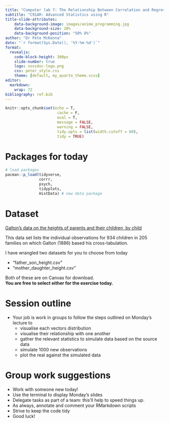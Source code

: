 ```yaml
---
title: "Computer lab 7: The Relationship Between Correlation and Regression"
subtitle: "C91AR: Advanced Statistics using R"
title-slide-attributes:
    data-background-image: images/anime_programming.jpg
    data-background-size: 20%
    data-background-position: "50% 8%"
author: "Dr Pete McKenna"
date: "`r format(Sys.Date(), '%Y-%m-%d')`"
format: 
  revealjs:
    code-block-height: 300px
    slide-number: true
    logo: sossdoc-logo.png
    css: peter_style.css
    theme: [default, my_quarto_theme.scss]
editor: 
  markdown: 
    wrap: 72
bibliography: ref.bib 
---
```


```r

knitr::opts_chunk$set(echo = T, 
                       cache = F,
                       eval = T,    
                       message = FALSE, 
                       warning = FALSE, 
                       tidy.opts = list(width.cutoff = 60),
                       tidy = TRUE)

```

# Packages for today

```r

# load packages
pacman::p_load(tidyverse,
               corrr,
               psych,
               tidyplots,
               HistData) # new data package

```

# Dataset

[Galton's data on the heights of parents and their children, by child](https://friendly.github.io/HistData/reference/GaltonFamilies.html)

This data set lists the individual observations for 934 children in 205 families on which Galton (1886) based his cross-tabulation.

I have wrangled two datasets for you to choose from today

  - "father_son_height.csv"
  - "mother_daughter_height.csv"

Both of these are on Canvas for download.   
**You are free to select either for the exercise today.**
  
  
# Session outline

- Your job is work in groups to follow the steps outlined on Monday's lecture to
  - visualise each vectors distribution
  - visualise their relationship with one another
  - gather the relevant statistics to simulate data based on the source data
  - simulate 1000 new observations
  - plot the real against the simulated data

# Group work suggestions

- Work with someone new today!
- Use the terminal to display Monday's slides
- Delegate tasks as part of a team: this'll help to speed things up.
- As always, annotate and comment your RMarkdown scripts
- Strive to keep the code tidy
- Good luck!

<!--

-   Today, we are continuing to learn about statistics through data
    simulation.
-   We also continue to use the "heights_and_weights.csv" dataset we
    used for the session on simulating correlation data.
-   We are moving on to look at how you can estimate values given the
    statistics of simple regression.
    

# Regression Theory

-   Regression can be thought of as a process of generating a line of
    best fit given the data.
-   Rather than draw by hand, a procedure called **least squares
    regression** can be used to reliably draw this line.

## Lest squares regression

The line is adjusted to minimise the SSE (sum of squared deviations; $e_{i}^{2}$) of each point from the line:

Minimise SSE =
$min \underset{i=1}{\stackrel{n}{\sum}}e_{i}^{2} = min \underset{i=1}{\stackrel{n}{\sum}}(y_{i} - \hat{y}_{i})^2$

-   $y_{i}$ = observed value
-   $\hat{y}_{i}$ = predicted value
-   $e_{i}$ = error
-   $n$ = number of observations
-   $\underset{i=1}{\stackrel{n}{\sum}}$ = summation of a sequence of terms indexed by $i$, starting from $i = 1$ and ending at $i = n$

# Regression formula

$$Y_i = \beta_0 + \beta_1 X_i + e_i$$

Where...

-   $y_{i}$ = $i$th observation of the dependent variable,
    $i = 1,2,...,n$
-   $x_{i}$ = $i$th observation for the independent variable,
    $i = 1,2,...n$
-   $\beta_{0}$ = intercept or constant
-   $\beta_{1}$ = the slope or gradient of the predictor/independent
    variable
-   $\epsilon_{i}$ = error or residual of the $i$th observation
-   $n$ = total number of observations

# Illustration of regression

![](images/RM3_regression.png){left="0" width="580" height="590"}

# Calculating coefficients

$\beta_{0}$ and $\beta_{1}$ are **coefficients** and can be estimated
using the following equations:

$\hat{\beta}_{1} = \frac{\underset{i=1}{\stackrel{n}{\sum}}(x_{i} - \overline{x})(y_{i} - \overline{y})}{\underset{i=1}{\stackrel{n}{\sum}}(x_{i} - \overline{x})^2}$

$\beta_{0} = \overline{y} - \hat{\beta}_{1}\overline{x}$    


# what about the relationship between correlation and regression?

-   Correlation tells us about the strength and relationship between two
    variables.
-   Regression (on the other hand) predicts the value of one variable
    based on the value of another variable.
-   For example, in the heights and weights data, we can use regression
    modelling to *predict someone's weight given their height*.

# Set up code for the session

```r
# Load packages
library(tidyverse)
library(corrr)


# Read in the data
handw <-
  read_csv("data_raw/heights_and_weights.csv",
           col_types = "dd")


# Add log transformed vectors to dataset
handw_log <-
  handw |>
  mutate(hlog = log(height_in),  
         wlog = log(weight_lbs))


# Set seed for reproducibility
set.seed(123)


# Change the output format
options(scipen = 999)
```

# Remind me, why are we using the log of the data?

::: panel-tabset
### Raw data

```r
# generate the scatter plot with ggplot2
ggplot(data = handw,                                    # specify data source
       mapping = aes(x = height_in, y = weight_lbs)) +  # specify x and y axis
  geom_point(alpha = .6) +                              # modify transparency of points
  labs(x = "\nHeight (inches)",                         # supply axis label names
       y = "Weight (pounds)\n",
       title = "Raw height and weight data")
```

### Normalised data

```r
# generate a scatter plot of the log data
ggplot(data = handw_log,                      # don't forget to enter the new dataset              
       mapping = aes(x = hlog, y = wlog)) +  
  geom_point(alpha = .6) +                              
  labs(x = "\nLog(Height)",                           
       y = "log(Weight)\n",
       title = "log transformed height and weight data")

```
:::

# Rationale for taking the log

-   When we take the log of the data we normalise it, to stabilise the
    variance in our vectors.

-   This is particularly useful if the data are highly skewed or show
    **heteroscedasticity**

    -   When the difference between the observed and predicted values
        (i.e., the residuals $e_i$) is not constant across all levels of
        the independent variables.

-   Normalised data is more suitable for statistical analysis that
    assume normality, such as linear regression.


# Using regression to make predictions based on height and weight data

-   $Y_i$ = prediction of a person $i$'s weight

-   $X_i$ = observed height

-   $\beta_0$ = y-intercept

-   $\beta_1$ = slope parameter

-   $e_i$ = residuals

    -   Note, it is assumed that $e_i$ comes from a normal distribution
        with a mean of zero and variance $\sigma^2$.

# Making predictions using the available statistics

To estimate the parameters of the regression between the y-intercept
($\beta_0$) and the slope ($\beta_1$) all we need is the:

-   Mean estimates for $X$ and $Y$, or $\hat{\mu_x}$ & $\hat{\mu_y}$
-   Standard deviations for $X$ and $Y$, or $\hat{\sigma_x}$ &
    $\hat{\sigma_y}$
-   Correlations between $X$ and $Y$, or $\hat{\rho}$
-   Note: the $\hat{hat}$ denotes an estimate of a population parameter.

So, the statistics required to estimate $\beta_0$ and $\beta_1$ are much
the same as we used for simulating correlational data.

# A reminder of our previous calculations

-   $\hat{\mu_x} = 4.11, \hat{\sigma_x} = 0.26$ (estimated mean and SD
    of log height)

-   $\hat{\mu_y} = 4.74, \hat{\sigma_y} = 0.65$ (estimated mean and SD
    of log weight)

-   $\hat{\rho_{xy}} = 0.96$ (estimated correlation between the two)

# Estimating the slope $\beta_1$

-   Let's start by estimating the value of the slope $\beta_1$.
-   Importantly, $\beta_1$ can be expressed in terms of the correlation
    coefficient $\rho$ times the ratio of the standard deviations of $Y$
    and $X$.

$$\beta_1 = \rho\frac{ \sigma_Y}{\sigma_X}$$

# Plugging in the numbers

-   Now, you can use the estimates of log height and log weight, to
    estimate the slope:

$$\beta_1 = \rho\frac{ \sigma_Y}{\sigma_X}$$

In R Code:

```r

# Estimate slope using formula
b1 <- .96 * (.65 / .26)
b1 # 2.4

```

# Using the Axis to fill in the blanks: part 1

-   For mathematical reasons, the regression line is guaranteed to go
    through the point corresponding to the mean of both $X$ and $Y$,
    i.e., the point ($\mu_x$, $\mu_y$).

-   One way to think about this is that the regression line pivots
    around that point depending on the slope ($\beta_1$).

-   We also know that $\beta_0$ is the y-intercept, where the line
    crosses the vertical axis at $X$ = 0.

# Using the Axis to fill in the blanks: part 2

-   From all of this information we can calculate $\beta_0$.

-   Remember that $\beta_1$ tells you that for each change in $X$ you
    have a corresponding change of **2.4** for $Y$, and that the line
    goes through points ($\mu_x$, $\mu_y$) as well as the y-intercept
    (0, $\beta_0$).

# Re-framing the calculations

-   Think about stepping back unit-by-unit from the mean of $X = \mu_x$
    to $X = 0$.

-   At $X =\mu_x$, $Y = 4.74$, because as stated earlier, the regression
    line is guaranteed to go through the point corresponding to the mean
    of both $X$ and $Y$, i.e., the point ($\mu_x$, $\mu_y$) or (4.11,
    4.74).

-   Each unit step you take backward in the $X$ dimension, $Y$ will
    reduce by $\beta_1 = 2.4$ units.

-   When you get to zero, $Y$ will have dropped from $\mu_y$ to
    $\mu_y - \mu_x\beta_1$.

# The Solution

-   With all of the above considerations taking into account the
    solution is $\beta_0 = \mu_y - \mu_x\beta_1$.

-   Using this information we can calculate the slope value:
    $\beta_0 = 4.74 - 4.11 \times 2.4 = -5.124$

-   Now we have the following statistics:

    -   $\beta_1 = 2.4$

    -   $\mu_x = 4.11$

    -   $\mu_y - 4.74$

    -   $\beta_0 = -5.124$

-   So the formula becomes: $$Y_i = -5.124 + 2.4X_i + e_i$$

# Checking the results

-   To check the results, let's first run a regression on the log
    transformed data using `lm()`, which estimates parameters using
    *ordinary least squares (OLS) regression*.
-   In OLS regression, the goal is to find the line that best fits the
    data by minimizing the sum of the squared differences between the
    observed values of the dependent variable and the values predicted
    by the regression line.
-   Note, you are interested in the `Estimate` values.

```r
#| echo: true
#| output-location: slide
summary(lm(wlog ~ hlog,
           data = handw_log))
```

# Matching the regression output to our calculations

From the model output:

-   Estimated slope parameter $\beta_1 = 2.433$ (2.4 from our
    calculations)

-   Estimated y-intercept $\beta_0 = -5.269$ (-5.124 from our
    calculations)

-   These don't match exactly because of the rounding we've used in our
    calculations.

# Checking your regression estimate with a plot

Another way to check the accuracy of your regression calculations is to
superimpose the regression line on the scatter-plot of the log
transformed data.

```r
#| echo: true
#| output-location: slide
ggplot(data = handw_log, 
       aes(hlog, wlog)) +
  geom_point(alpha = .3)+
  geom_abline(intercept = -5.124, 
              slope = 2.4, 
              colour = 'purple') +
  labs(title = "Superimposed regression line onto log transformed data",
       x = "\nlog(height)", 
       y = "log(weight)\n")
```

# Predicting someone's weight given their height

-   Say we want to predict the weight of someone who is 69inches or
    175cm (average height of a person from the US). Let's plug the log
    of this value (4.23) into our regression formula:

$Y_i = -5.124 + 2.4 \times 4.23 + e_i$

-   Note: We do not need to provide the residuals ($e_i$) as they are
    estimated from the regression equation.

$Y_i = 5.028$

$exp(5.028) = 152.63lbs = 69.2kg$

-   So, our regression model predicts that someone who is 175cm tall
    would weigh 69.2kg.

# A little more about $e_i$

-   Conventionally, $e_i$ come from a normal distribution with $\mu = 0$
    and variance $\sigma^2$.
-   $e_i$ are important for assessing the model's performance and
    diagnostic purposes but they are not necessary for making
    predictions using the regression equation.

# $R^{2}$ Coefficient of determination

To this point we have created a regression equation and used it to
predict someone's weight given their height. But, we also want to know
how good a fit our equation is given the data. To calculate this we use
the ***coefficient of determination*** ($R^2$):

$R^2 = \frac{\text{Sum of Squares Explained by Regression (SSR)}}{\text{Total Sum of Squares (before regression)(TSS)}} = \frac{\underset{i=1}{\stackrel{n}{\sum}}(\hat{y}_{i} - \overline{y})^2}{\underset{i=1}{\stackrel{n}{\sum}}(y_{i} - \overline{y})^{2}}$

The total variation (TSS) in the dependent variable (weight) is split
into two parts: the part explained (SSR) by the association between the
dependent (weight) and independent (height) variables, and the part that
is unexplained (SSE) since the relationship is never perfect and there
are always some residuals.


# $R^{2}$ Thresholds

The higher the $R^{2}$ value (at least $70\%$) the better the model fit.
A reasonable model fit would be more $R^{2} >= 60\%$.

The coefficient of determination can take values between 0 and 1, but is
commonly reported as a percentage, as it represent the proportion of the
variation in the dependent variable ($Y_{i}$) which is explained by the
predictor/independent variable ($X_{i}$).


# Exploring the Errors

To diagnose the quality of the model further we need to look at the
errors or residuals $(y_{i} - \hat{y}_{i})$ after running the regression
model.

Model residuals should be **randomly scattered** with **no extreme
values** and should have a **mean of zero**.

Should these requirements not be met we would have to further
investigate whether there is information in the residuals that could be
covered by the model or be considered a cause for concern.

A histogram of the residuals and normal probability plot can help you
decide how well your residuals fit into the model.

# Histogram of model residuals

::: panel-tabset
### Raw data: residuals plot code

```r

# Create model for raw data
mod1 <-
  lm(weight_lbs ~ height_in,
     data = handw)

# Create residuals object
residuals_df <- 
  mod1$residuals |>
  as_tibble() |>
  rename(residuals = value)

# Plot the data
ggplot(residuals_df, aes(x = residuals)) +
  geom_histogram(binwidth = 10) +
  labs(title = "Histogram of Residuals",
       x = "Residuals",
       y = "Frequency")


```

### Raw data: residuals plot output

```r

# Create model for raw data
mod1 <-
  lm(weight_lbs ~ height_in,
     data = handw)

# Create residuals object
residuals_df <- 
  mod1$residuals |>
  as_tibble() |>
  rename(residuals = value)

# Plot the data
ggplot(residuals_df, aes(x = residuals)) +
  geom_histogram(binwidth = 10) +
  labs(title = "Histogram of Residuals",
       x = "Residuals",
       y = "Frequency")


```

### Transformed data: residuals plot

```r

# Create model for transformed data
mod2 <-
  lm(wlog ~ hlog,
     data = handw_log)

# Create residuals object
residuals_df <- 
  mod2$residuals |>
  as_tibble() |>
  rename(residuals = value)

# Plot the data
ggplot(residuals_df, aes(x = residuals)) +
  geom_histogram(binwidth = 10) +
  labs(title = "Histogram of Log Transformed Residuals",
       x = "Log(residuals)",
       y = "Frequency")


```
:::

# Normal Probability-Probability (P-P) Plots

::: panel-tabset
### Raw data: Normal PP plot code

```r

# Extract residuals
residuals <-
  mod1$residuals

# Calculate theoretical quantiles
mod1_quantiles <-
  qqnorm(residuals, plot.it = FALSE)$x

# Create a data frame with residuals and theoretical quantiles
pp_df <- 
  data.frame(
  residuals = residuals,
  theoretical_quantiles = mod1_quantiles
)

# Plot the P-P plot
ggplot(pp_df, aes(sample = residuals)) +
  stat_qq() +
  stat_qq_line() +
  labs(title = "Normal P-P Plot of Residuals",
       x = "Theoretical Quantiles",
       y = "Sample Quantiles") +
  theme_minimal()


```

### Raw data: Normal PP plot output

```r

# Extract residuals
residuals <-
  mod1$residuals

# Calculate theoretical quantiles
mod1_quantiles <-
  qqnorm(residuals, plot.it = FALSE)$x

# Create a data frame with residuals and theoretical quantiles
pp_df <- 
  data.frame(
  residuals = residuals,
  theoretical_quantiles = mod1_quantiles
)

# Plot the P-P plot
ggplot(pp_df, aes(sample = residuals)) +
  stat_qq() +
  stat_qq_line() +
  labs(title = "Normal P-P Plot of Residuals",
       x = "Theoretical Quantiles",
       y = "Sample Quantiles") +
  theme_minimal()


```

### Transformed data: Normal PP plot ouput

```r

# Extract residuals
residuals <-
  mod2$residuals

# Calculate theoretical quantiles
mod2_quantiles <-
  qqnorm(residuals, plot.it = FALSE)$x

# Create a data frame with residuals and theoretical quantiles
pp_df <- 
  data.frame(
  residuals = residuals,
  theoretical_quantiles = mod2_quantiles
)

# Plot the P-P plot
ggplot(pp_df, aes(sample = residuals)) +
  stat_qq() +
  stat_qq_line() +
  labs(title = "Normal P-P Plot of log(Residuals)",
       x = "Theoretical Quantiles",
       y = "Sample Quantiles") +
  theme_minimal()


```
:::

# Testing the Significance of the model and its coefficients

We can use statistical tests to determine how well we are approximating the population parameters with those in our model. 
To do this we can use two methods:

- Analysis of variance (ANOVA): tests overall significance of the model
- $t$-test: test the individual significance of the coefficients.


## Testing the overall significance of the model

Testing the overall significance of the model evaluates how well the independent variables reliable predict the dependent variable. 
We can create hypotheses to make our statistical inferences:

$H_{0}$: The regression model does not explain a significant proportion of the variance in weight (our DV). 

VS

$H_{1}$: The regression model does explain a significant proportion of the variation in weight. 

And we test the above using the $F$-distribution. 


# ANOVA for regression modelling

::: panel-tabset
### ANOVA for regression

| Source of Variation | Sum of Squares (SS) | Degrees of Freedom (df) | Mean Square (MS) | F-Statistic (F)               |
|---------------------|----------------------|-------------------------|------------------|-------------------------------|
| Model               | $\text{SS}_{\text{model}} = \underset{i=1}{\stackrel{n}{\sum}}(\hat{y}_i - \bar{y})^2$ | \( k \)                   | $\text{MSR} = \frac{\text{SSR}}{k}$ | $\frac{\text{MSR}}{\text{MSE}}$ |
| Residual            | $\text{SS}_{\text{residual}} = \underset{i=1}{\stackrel{n}{\sum}}(y_i - \hat{y}_i)^2$ | \( n - k - 1 \)           | $\text{MSE} = \frac{\text{SSE}}{n - k - 1}$ |                               |
| Total               | $\text{TSS} = SSR + SSE = \underset{i=1}{\stackrel{n}{\sum}}(y_i - \bar{y})^2$ | \( n - 1 \)               |                              |                               |

### ANOVA for regression: key

Where...

- $n$ = total number of observations
- $k$ = total number of independent variables
- $y$ = the observed values
- $\overline{y}$ = mean of the dependent variables
- $\hat{y}_{i}$ = the estimated values

:::

# ANOVA for log transformed model

```r

# Run an ANOVA on our log transformed model
anova_results <-
  anova(mod2)

print(anova_results)

# Calculate TSS
ss_model <-
  anova_results["hlog", "Sum Sq"]

ss_residual <-
  anova_results["Residuals", "Sum Sq"]

tss <- 
  ss_model + ss_residual

print(tss)

```

## Interpreting the results of ANOVA

We can see from the output that `hlog` that the slope of the line is significant difference from 0, where $p < 0.001$. 
Thus we reject $H_{0}$. 


# Testing individual coefficients

It is important to determine whether each coefficient is relevant for our model.
We can do this by checking if it is significantly different from 0.

This can be done by dividing the coefficient by its standard error and comparing the absolute value of that $t$-ratio to the relevant statistic from the $t$-distribution. 

The hypothesis being tested here is as follows:

$H_{0}: \beta_{i}=0$

VS

$H_{a}: \beta_{i}\neq0$


#### UP TO PAGE 235 RM3 TEXTBOOK


# Related Reading

[Learning Statistical Models Through Simulation in R: Correlation and
Regression](https://psyteachr.github.io/stat-models-v1/correlation-and-regression.html)

-->
